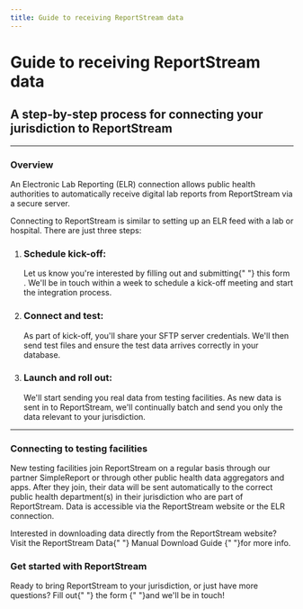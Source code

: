 ```yaml
---
title: Guide to receiving ReportStream data
---
```



<h1 id="anchor-top">Guide to receiving ReportStream data</h1>
<h2>
    A step-by-step process for connecting your jurisdiction to
    ReportStream
</h2>
<hr />
<h3>Overview</h3>
<p>
    An Electronic Lab Reporting (ELR) connection allows public
    health authorities to automatically receive digital lab reports
    from ReportStream via a secure server.
</p>
<p>
    Connecting to ReportStream is similar to setting up an ELR feed
    with a lab or hospital. There are just three steps:
</p>
<ol className="usa-process-list">
    <li className="usa-process-list__item">
        <h3 className="usa-process-list__heading">
            Schedule kick-off:
        </h3>
        <p className="margin-top-05">
            Let us know you're interested by filling out and
            submitting{" "}
            <USExtLink href={site.forms.intakeElr.url}>
                this form
            </USExtLink>
            . We'll be in touch within a week to schedule a kick-off
            meeting and start the integration process.
        </p>
    </li>
    <li className="usa-process-list__item">
        <h3 className="usa-process-list__heading">
            Connect and test:
        </h3>
        <p>
            As part of kick-off, you'll share your SFTP server
            credentials. We'll then send test files and ensure the
            test data arrives correctly in your database.
        </p>
    </li>
    <li className="usa-process-list__item">
        <h3 className="usa-process-list__heading">
            Launch and roll out:
        </h3>
        <p>
            We'll start sending you real data from testing
            facilities. As new data is sent in to ReportStream,
            we'll continually batch and send you only the data
            relevant to your jurisdiction.
        </p>
    </li>
</ol>
<hr />
<h3 id="connecting-to-testing-facilities">
    Connecting to testing facilities
</h3>
<p>
    New testing facilities join ReportStream on a regular basis
    through our partner SimpleReport or through other public health
    data aggregators and apps. After they join, their data will be
    sent automatically to the correct public health department(s) in
    their jurisdiction who are part of ReportStream. Data is
    accessible via the ReportStream website or the ELR connection.
</p>
<p>
    Interested in downloading data directly from the ReportStream
    website? Visit the ReportStream Data{" "}
    <USLink href="/resources/data-download-guide">
        Manual Download Guide
    </USLink>
    {" "}for more info.
</p>
<section>
    <h3>Get started with ReportStream</h3>
    <p>
        Ready to bring ReportStream to your jurisdiction, or just
        have more questions? Fill out{" "}
        <USExtLink href={site.forms.intakeElr.url}>
            the form
        </USExtLink>
        {" "}and we'll be in touch!
    </p>
</section>